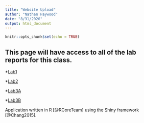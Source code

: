```yaml
---
title: "Website Upload"
author: "Nathan Haywood"
date: "8/31/2020"
output: html_document
---
```


```r
knitr::opts_chunk$set(echo = TRUE)
```

## This page will have access to all of the lab reports for this class.

*[Lab1](Lab1_NCH.html)

*[Lab2](Lab2_NCH.html)

*[Lab3A](Lab3A_NCH.html)

*[Lab3B](Lab3B_NCH.html)

Application written in R [@RCoreTeam] using the Shiny framework [@Chang2015].